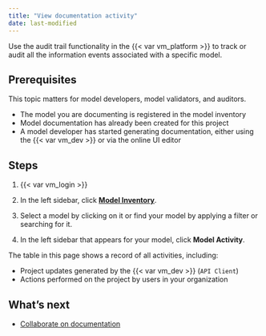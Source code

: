 ```yaml
---
title: "View documentation activity"
date: last-modified
---
```


Use the audit trail functionality in the {{< var vm_platform >}} to track or audit all the information events associated with a specific model.

## Prerequisites

This topic matters for model developers, model validators, and auditors.

* The model you are documenting is registered in the model inventory
* Model documentation has already been created for this project
* A model developer has started generating documentation, either using the {{< var vm_dev >}} or via the online UI editor

## Steps

1. {{< var vm_login >}}

2. In the left sidebar, click [**Model Inventory**]({{< var vm_url >}}/model-inventory).

3. Select a model by clicking on it or find your model by applying a filter or searching for it.

4. In the left sidebar that appears for your model, click **Model Activity**.

The table in this page shows a record of all activities, including: 

<!-- THIS HAS CHANGED, IT NOW SHOWS THE NAME OF THE USER, NTS EDIT (BECK) -->

- Project updates generated by the {{< var vm_dev >}} (`API Client`) 
- Actions performed on the project by users in your organization 

<!---
## Troubleshooting

[Include any common issues or errors that may arise during the task and how to resolve them.]
--->

## What's next

* [Collaborate on documentation](collaborate-with-others.qmd)
